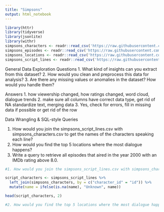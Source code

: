 ```yaml
---
title: "Simpsons"
output: html_notebook
---
```


```r
library(httr)
library(tidyverse)
library(jsonlite)
library(withr)
simpsons_characters <- readr::read_csv('https://raw.githubusercontent.com/rfordatascience/tidytuesday/main/data/2025/2025-02-04/simpsons_characters.csv')
simpsons_episodes <- readr::read_csv('https://raw.githubusercontent.com/rfordatascience/tidytuesday/main/data/2025/2025-02-04/simpsons_episodes.csv')
simpsons_locations <- readr::read_csv('https://raw.githubusercontent.com/rfordatascience/tidytuesday/main/data/2025/2025-02-04/simpsons_locations.csv')
simpsons_script_lines <- readr::read_csv('https://raw.githubusercontent.com/rfordatascience/tidytuesday/main/data/2025/2025-02-04/simpsons_script_lines.csv')
```
General Data Exploration
Questions
1. What kind of insights can you extract from this dataset?
2. How would you clean and preprocess this data for analysis?
3. Are there any missing values or anomalies in the dataset? How would you handle them?

Answers
1. how viewership changed, how ratings changed, word cloud, dialogue trends
2. make sure all columns have correct data type, get rid of NA standardize text, merging data
3. Yes, check for errors, fill in missing data if possible or get rid of the row


Data Wrangling & SQL-style Queries

1. How would you join the simpsons_script_lines.csv with simpsons_characters.csv to get the names of the characters speaking each line?
2. How would you find the top 5 locations where the most dialogue happens?
3. Write a query to retrieve all episodes that aired in the year 2000 with an IMDb rating above 8.0.

```r
#1. How would you join the simpsons_script_lines.csv with simpsons_characters.csv to get the names of the characters speaking each line?

script_characters <- simpsons_script_lines %>%
  left_join(simpsons_characters, by = c("character_id" = "id")) %>%
  mutate(name = ifelse(is.na(name), "Unknown", name))

head(script_characters, 2)
```

```r
#2. How would you find the top 5 locations where the most dialogue happens?

```

